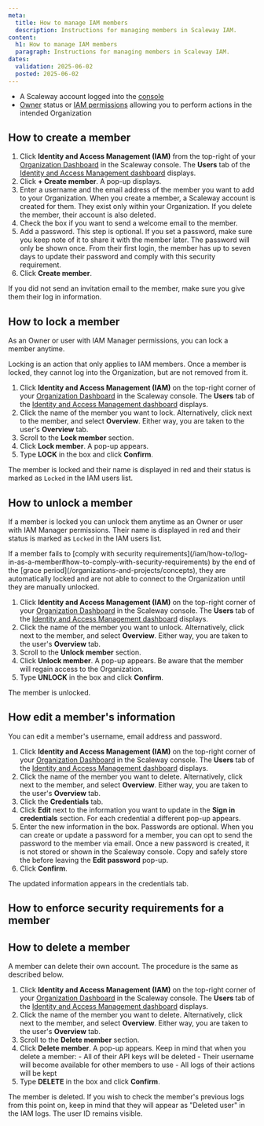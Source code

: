 ```yaml
---
meta:
  title: How to manage IAM members
  description: Instructions for managing members in Scaleway IAM.
content:
  h1: How to manage IAM members
  paragraph: Instructions for managing members in Scaleway IAM.
dates:
  validation: 2025-06-02
  posted: 2025-06-02
---
```


<Macro id="requirements" />

- A Scaleway account logged into the [console](https://console.scaleway.com)
- [Owner](/iam/concepts/#owner) status or [IAM permissions](/iam/concepts/#permission) allowing you to perform actions in the intended Organization

## How to create a member

1. Click **Identity and Access Management (IAM)** from the top-right of your [Organization Dashboard](https://console.scaleway.com/organization) in the Scaleway console. The **Users** tab of the [Identity and Access Management dashboard](https://console.scaleway.com/iam/users) displays.
2. Click **+ Create member**. A pop-up displays.
3. Enter a username and the email address of the member you want to add to your Organization.
    <Message type="important">
      When you create a member, a Scaleway account is created for them. They exist only within your Organization. If you delete the member, their account is also deleted.
    </Message>
4. Check the box if you want to send a welcome email to the member.
5. Add a password.
    <Message type="note">
      This step is optional. If you set a password, make sure you keep note of it to share it with the member later. The password will only be shown once. From their first login, the member has up to seven days to update their password and comply with this security requirement.
    </Message>
6. Click **Create member**.

If you did not send an invitation email to the member, make sure you give them their log in information.

## How to lock a member

As an Owner or user with IAM Manager permissions, you can lock a member anytime.

<Message type="important">
  Locking is an action that only applies to IAM members. Once a member is locked, they cannot log into the Organization, but are not removed from it.
</Message>

1. Click **Identity and Access Management (IAM)** on the top-right corner of your [Organization Dashboard](https://console.scaleway.com/organization) in the Scaleway console. The **Users** tab of the [Identity and Access Management dashboard](https://console.scaleway.com/iam/users) displays.
2. Click the name of the member you want to lock. Alternatively, click <Icon name="more" /> next to the member, and select **Overview**. Either way, you are taken to the user's **Overview** tab.
3. Scroll to the **Lock member** section.
4. Click **Lock member**. A pop-up appears.
5. Type **LOCK** in the box and click **Confirm**.

The member is locked and their name is displayed in red and their status is marked as `Locked` in the IAM users list.


## How to unlock a member

If a member is locked you can unlock them anytime as an Owner or user with IAM Manager permissions. Their name is displayed in red and their status is marked as `Locked` in the IAM users list.

<Message type="important">
  If a member fails to [comply with security requirements](/iam/how-to/log-in-as-a-member#how-to-comply-with-security-requirements) by the end of the [grace period](/organizations-and-projects/concepts), they are automatically locked and are not able to connect to the Organization until they are manually unlocked.
</Message>

1. Click **Identity and Access Management (IAM)** on the top-right corner of your [Organization Dashboard](https://console.scaleway.com/organization) in the Scaleway console. The **Users** tab of the [Identity and Access Management dashboard](https://console.scaleway.com/iam/users) displays.
2. Click the name of the member you want to unlock. Alternatively, click <Icon name="more" /> next to the member, and select **Overview**. Either way, you are taken to the user's **Overview** tab.
3. Scroll to the **Unlock member** section.
4. Click **Unlock member**. A pop-up appears.
    <Message type="important">
      Be aware that the member will regain access to the Organization.
    </Message>
5. Type **UNLOCK** in the box and click **Confirm**.

The member is unlocked.

## How edit a member's information

You can edit a member's username, email address and password.

1. Click **Identity and Access Management (IAM)** on the top-right corner of your [Organization Dashboard](https://console.scaleway.com/organization) in the Scaleway console. The **Users** tab of the [Identity and Access Management dashboard](https://console.scaleway.com/iam/users) displays.
2. Click the name of the member you want to delete. Alternatively, click <Icon name="more" /> next to the member, and select **Overview**. Either way, you are taken to the user's **Overview** tab.
3. Click the **Credentials** tab.
4. Click **Edit** next to the information you want to update in the **Sign in credentials** section. For each credential a different pop-up appears.
5. Enter the new information in the box.
    <Message type="important">
      Passwords are optional. When you can create or update a password for a member, you can opt to send the password to the member via email. Once a new password is created, it is not stored or shown in the Scaleway console. Copy and safely store the before leaving the **Edit password** pop-up.
    </Message>
5. Click **Confirm**.

The updated information appears in the credentials tab.

## How to enforce security requirements for a member


## How to delete a member

<Message type="important">
  A member can delete their own account. The procedure is the same as described below.
</Message>

1. Click **Identity and Access Management (IAM)** on the top-right corner of your [Organization Dashboard](https://console.scaleway.com/organization) in the Scaleway console. The **Users** tab of the [Identity and Access Management dashboard](https://console.scaleway.com/iam/users) displays.
2. Click the name of the member you want to delete. Alternatively, click <Icon name="more" /> next to the member, and select **Overview**. Either way, you are taken to the user's **Overview** tab.
3. Scroll to the **Delete member** section.
4. Click **Delete member**. A pop-up appears.
    <Message type="important">
      Keep in mind that when you delete a member:
        - All of their API keys will be deleted
        - Their username will become available for other members to use
        - All logs of their actions will be kept
    </Message>
5. Type **DELETE** in the box and click **Confirm**.

The member is deleted. If you wish to check the member's previous logs from this point on, keep in mind that they will appear as "Deleted user" in the IAM logs. The user ID remains visible.


